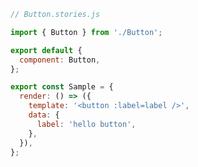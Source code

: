 ```js
// Button.stories.js

import { Button } from './Button';

export default {
  component: Button,
};

export const Sample = {
  render: () => ({
    template: '<button :label=label />',
    data: {
      label: 'hello button',
    },
  }),
};
```
